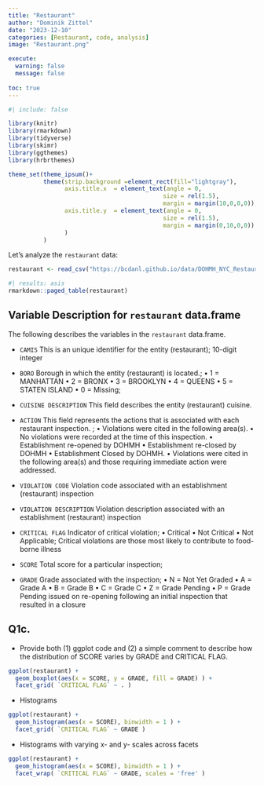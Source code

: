```yaml
---
title: "Restaurant"
author: "Dominik Zittel"
date: "2023-12-10"
categories: [Restaurant, code, analysis]
image: "Restaurant.png"

execute: 
  warning: false
  message: false
  
toc: true
---
```

```r
#| include: false

library(knitr)
library(rmarkdown)
library(tidyverse)
library(skimr)
library(ggthemes)
library(hrbrthemes)

theme_set(theme_ipsum()+
          theme(strip.background =element_rect(fill="lightgray"),
                axis.title.x  = element_text(angle = 0,
                                            size = rel(1.5),
                                            margin = margin(10,0,0,0)),
                axis.title.y  = element_text(angle = 0,
                                            size = rel(1.5),
                                            margin = margin(0,10,0,0))
                )
          )
```

Let's analyze the `restaurant` data:

```r
restaurant <- read_csv("https://bcdanl.github.io/data/DOHMH_NYC_Restaurant_Inspection.csv")
```


```r
#| results: asis
rmarkdown::paged_table(restaurant) 
```



## Variable Description for `restaurant` data.frame

The following describes the variables in the `restaurant` data.frame.


- `CAMIS`
This is an unique identifier for the entity (restaurant);
10-digit integer

- `BORO`
Borough in which the entity (restaurant) is located.;
• 1 = MANHATTAN
• 2 = BRONX
• 3 = BROOKLYN
• 4 = QUEENS
• 5 = STATEN ISLAND
• 0 = Missing;

- `CUISINE DESCRIPTION`
This field describes the entity (restaurant) cuisine.

- `ACTION`
This field represents the actions that is associated with each restaurant inspection. ;
• Violations were cited in the following area(s).
• No violations were recorded at the time of this inspection.
• Establishment re-opened by DOHMH
• Establishment re-closed by DOHMH
• Establishment Closed by DOHMH.
• Violations were cited in the following area(s) and those requiring immediate action were addressed.


- `VIOLATION CODE`
Violation code associated with an establishment (restaurant) inspection

- `VIOLATION DESCRIPTION`
Violation description associated with an establishment (restaurant) inspection

- `CRITICAL FLAG`
Indicator of critical violation;
• Critical
• Not Critical
• Not Applicable;
Critical violations are those most likely to contribute to food-borne illness

- `SCORE`
Total score for a particular inspection;

- `GRADE`
Grade associated with the inspection;
• N = Not Yet Graded
• A = Grade A
• B = Grade B
• C = Grade C
• Z = Grade Pending
• P = Grade Pending issued on re-opening following an initial inspection that resulted in a closure

## Q1c.
* Provide both (1) ggplot code and (2) a simple comment to describe how the distribution of SCORE varies by GRADE and CRITICAL FLAG.

```r
ggplot(restaurant) +
  geom_boxplot(aes(x = SCORE, y = GRADE, fill = GRADE) ) +
  facet_grid( `CRITICAL FLAG` ~ . )
```

  + Histograms
```r
ggplot(restaurant) +
  geom_histogram(aes(x = SCORE), binwidth = 1 ) +
  facet_grid( `CRITICAL FLAG` ~ GRADE )
```

  + Histograms with varying x- and y- scales across facets
```r
ggplot(restaurant) +
  geom_histogram(aes(x = SCORE), binwidth = 1 ) +
  facet_wrap( `CRITICAL FLAG` ~ GRADE, scales = 'free' )
```



